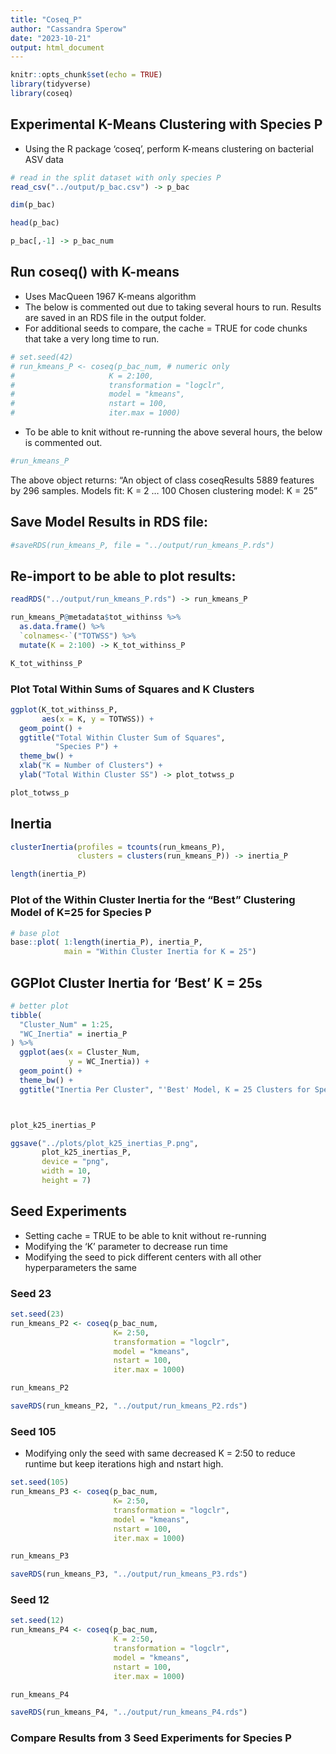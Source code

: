 ```yaml
---
title: "Coseq_P"
author: "Cassandra Sperow"
date: "2023-10-21"
output: html_document
---
```


```r
knitr::opts_chunk$set(echo = TRUE)
library(tidyverse)
library(coseq)
```

## Experimental K-Means Clustering with Species P
- Using the R package 'coseq', perform K-means clustering on bacterial ASV data
```r
# read in the split dataset with only species P
read_csv("../output/p_bac.csv") -> p_bac
```

```r
dim(p_bac)
```


```r
head(p_bac)

p_bac[,-1] -> p_bac_num
```

## Run coseq() with K-means
- Uses MacQueen 1967 K-means algorithm 
- The below is commented out due to taking several hours to run. Results are saved in an RDS file in the output folder. 
- For additional seeds to compare, the cache = TRUE for code chunks that take a very long time to run. 
```r
# set.seed(42)
# run_kmeans_P <- coseq(p_bac_num, # numeric only
#                     K = 2:100,
#                     transformation = "logclr",
#                     model = "kmeans",
#                     nstart = 100,
#                     iter.max = 1000)
```

- To be able to knit without re-running the above several hours, the below is commented out.
```r
#run_kmeans_P
```
The above object returns: 
"An object of class coseqResults
 5889 features by 296 samples. 
 Models fit: K = 2 ... 100
 Chosen clustering model: K = 25"
 
 
 
## Save Model Results in RDS file:
```r
#saveRDS(run_kmeans_P, file = "../output/run_kmeans_P.rds")
```

## Re-import to be able to plot results:
```r
readRDS("../output/run_kmeans_P.rds") -> run_kmeans_P
```


```r
run_kmeans_P@metadata$tot_withinss %>% 
  as.data.frame() %>% 
  `colnames<-`("TOTWSS") %>% 
  mutate(K = 2:100) -> K_tot_withinss_P

K_tot_withinss_P
```

### Plot Total Within Sums of Squares and K Clusters
```r
ggplot(K_tot_withinss_P, 
       aes(x = K, y = TOTWSS)) +
  geom_point() +
  ggtitle("Total Within Cluster Sum of Squares", 
          "Species P") +
  theme_bw() +
  xlab("K = Number of Clusters") + 
  ylab("Total Within Cluster SS") -> plot_totwss_p
```


```r
plot_totwss_p
```

## Inertia
```r
clusterInertia(profiles = tcounts(run_kmeans_P), 
               clusters = clusters(run_kmeans_P)) -> inertia_P

length(inertia_P)
```

### Plot of the Within Cluster Inertia for the "Best" Clustering Model of K=25 for Species P
```r
# base plot
base::plot( 1:length(inertia_P), inertia_P, 
            main = "Within Cluster Inertia for K = 25")
```

## GGPlot Cluster Inertia for 'Best' K = 25s
```r
# better plot
tibble(
  "Cluster_Num" = 1:25, 
  "WC_Inertia" = inertia_P
) %>% 
  ggplot(aes(x = Cluster_Num, 
             y = WC_Inertia)) +
  geom_point() +
  theme_bw() +
  ggtitle("Inertia Per Cluster", "'Best' Model, K = 25 Clusters for Species P") -> plot_k25_inertias_P



plot_k25_inertias_P

ggsave("../plots/plot_k25_inertias_P.png", 
       plot_k25_inertias_P, 
       device = "png", 
       width = 10, 
       height = 7)

```


## Seed Experiments
- Setting cache = TRUE to be able to knit without re-running
- Modifying the 'K' parameter to decrease run time
- Modifying the seed to pick different centers with all other hyperparameters the same

### Seed 23
```r
set.seed(23)
run_kmeans_P2 <- coseq(p_bac_num, 
                       K= 2:50, 
                       transformation = "logclr",
                       model = "kmeans",
                       nstart = 100, 
                       iter.max = 1000)
```


```r
run_kmeans_P2
```


```r
saveRDS(run_kmeans_P2, "../output/run_kmeans_P2.rds")
```


### Seed 105
- Modifying only the seed with same decreased K = 2:50 to reduce runtime but keep iterations high and nstart high. 
```r
set.seed(105)
run_kmeans_P3 <- coseq(p_bac_num, 
                       K= 2:50, 
                       transformation = "logclr",
                       model = "kmeans",
                       nstart = 100, 
                       iter.max = 1000)

```


```r
run_kmeans_P3
```


```r
saveRDS(run_kmeans_P3, "../output/run_kmeans_P3.rds")
```

### Seed 12
```r
set.seed(12)
run_kmeans_P4 <- coseq(p_bac_num, 
                       K = 2:50, 
                       transformation = "logclr", 
                       model = "kmeans", 
                       nstart = 100,
                       iter.max = 1000)

```



```r
run_kmeans_P4
```


```r
saveRDS(run_kmeans_P4, "../output/run_kmeans_P4.rds")
```



### Compare Results from 3 Seed Experiments for Species P




